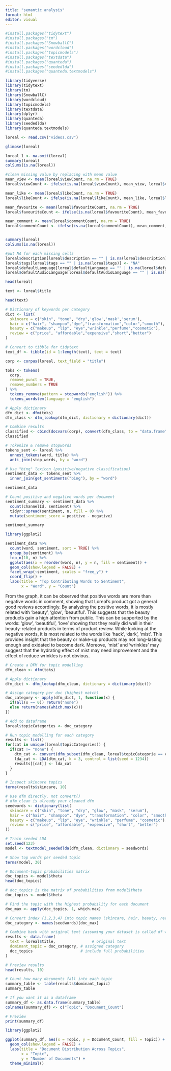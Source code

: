 ```yaml
---
title: "semantic analysis"
format: html
editor: visual
---
```


```r
#install.packages("tidytext")
#install.packages("tm")
#install.packages("SnowballC")
#install.packages("wordcloud")
#install.packages("topicmodels")
#install.packages("textdata")
#install.packages("quanteda")
#install.packages("seededlda")
#install.packages("quanteda.textmodels")
```

```r
library(tidyverse)
library(tidytext)
library(tm)
library(SnowballC)
library(wordcloud)
library(topicmodels)
library(textdata)
library(dplyr)
library(quanteda)
library(seededlda)
library(quanteda.textmodels)
```

```r
loreal <- read.csv("videos.csv")

glimpse(loreal)
```

```r
loreal_1 <- na.omit(loreal)
summary(loreal)
colSums(is.na(loreal))
```

```r
#clean missing value by replacing with mean value
mean_view <- mean(loreal$viewCount, na.rm = TRUE)
loreal$viewCount <- ifelse(is.na(loreal$viewCount), mean_view, loreal$viewCount)

mean_like <- mean(loreal$likeCount, na.rm = TRUE)
loreal$likeCount <- ifelse(is.na(loreal$likeCount), mean_like, loreal$likeCount)

mean_favourite <- mean(loreal$favouriteCount, na.rm = TRUE)
loreal$favouriteCount <- ifelse(is.na(loreal$favouriteCount), mean_favourite, loreal$favouriteCount)

mean_comment <- mean(loreal$commentCount, na.rm = TRUE)
loreal$commentCount <- ifelse(is.na(loreal$commentCount), mean_comment, loreal$commentCount)


summary(loreal) 
colSums(is.na(loreal))
```

```r
#put NA for each missing cells
loreal$description[loreal$description == "" | is.na(loreal$description)] <- "NA"
loreal$tags[loreal$tags == "" | is.na(loreal$tags)] <- "NA"
loreal$defaultLanguage[loreal$defaultLanguage == "" | is.na(loreal$defaultLanguage)] <- "NA"
loreal$defaultAudioLanguage[loreal$defaultAudioLanguage == "" | is.na(loreal$defaultAudioLanguage)] <- "NA"

head(loreal)
```

```r
text <- loreal$title

head(text)
```

```r
# Dictionary of keywords per category
dict <- list(
  skincare = c("skin", "tone", "dry",'glow','mask','serum'),
  hair = c("hair", "shampoo","dye","transformation","color","smooth"),
  beauty = c("makeup", "lip", "eye","wrinkle","perfume","cosmetic"),
  review = c("price", "affordable","expensive","short","better")
)
```

```r
# Convert to tibble for tidytext
text_df <- tibble(id = 1:length(text), text = text)
```

```r
corp <- corpus(loreal, text_field = "title")
```

```r
toks <- tokens(
  corp,
  remove_punct = TRUE,
  remove_numbers = TRUE
) %>%
  tokens_remove(pattern = stopwords("english")) %>%
  tokens_wordstem(language = "english")
```

```r
# Apply dictionary
dfm_dict <- dfm(toks)
dfm_class <- dfm_lookup(dfm_dict, dictionary = dictionary(dict))
```

```r
# Combine results
classified <- cbind(docvars(corp), convert(dfm_class, to = "data.frame"))
classified
```

```r
# Tokenize & remove stopwords
tokens_sent <- loreal %>%
  unnest_tokens(word, title) %>%
  anti_join(stop_words, by = "word")
```

```r
# Use "bing" lexicon (positive/negative classification)
sentiment_data <- tokens_sent %>%
  inner_join(get_sentiments("bing"), by = "word")

sentiment_data
```

```r
# Count positive and negative words per document
sentiment_summary <- sentiment_data %>%
  count(channelId, sentiment) %>%
  tidyr::spread(sentiment, n, fill = 0) %>%
  mutate(sentiment_score = positive - negative)

sentiment_summary
```

```r
library(ggplot2)

sentiment_data %>%
  count(word, sentiment, sort = TRUE) %>%
  group_by(sentiment) %>%
  top_n(10, n) %>%
  ggplot(aes(x = reorder(word, n), y = n, fill = sentiment)) +
  geom_col(show.legend = FALSE) +
  facet_wrap(~sentiment, scales = "free_y") +
  coord_flip() +
  labs(title = "Top Contributing Words to Sentiment",
       x = "Word", y = "Count")

```

From the graph, it can be observed that positive words are more than negative words in comment, showing that Loreal's product got a general good reviews accordingly. By analyzing the positive words, it is mostly related with 'beauty', 'glow', 'beautiful'. This suggests that the beauty products gain a high attention from public. This can be supported by the words: 'glow', 'beautiful', 'love' showing that they really did well in their beauty-related products in terms of product review. While looking at the negative words, it is most related to the words like 'hack', 'dark', 'mist'. This provides insight that the beauty or make-up products may not long-lasting enough and oxidated to become dark. Moreove, 'mist' and 'wrinkles' may suggest that the hydrating effect of mist may need improvement and the effect of reduce wrinkles is not obvious.

```r
# Create a DFM for topic modelling 
dfm_clean <- dfm(toks)

# Apply dictionary
dfm_dict <- dfm_lookup(dfm_clean, dictionary = dictionary(dict))

# Assign category per doc (highest match)
doc_category <- apply(dfm_dict, 1, function(x) {
  if(all(x == 0)) return("none")
  else return(names(which.max(x)))
})
```

```r
# Add to dataframe
loreal$topicCategories <- doc_category

# Run topic modelling for each category
results <- list()
for(cat in unique(loreal$topicCategories)) {
  if(cat != "none") {
    dtm_cat <- convert(dfm_subset(dfm_clean, loreal$topicCategorie == cat), to = "topicmodels")
    lda_cat <- LDA(dtm_cat, k = 3, control = list(seed = 1234))
    results[[cat]] <- lda_cat
  }
}

# Inspect skincare topics
terms(results$skincare, 10)
```

```r
# Use dfm directly, not convert()
# dfm_clean is already your cleaned dfm
seedwords <- dictionary(list(
  skincare = c("skin", "tone", "dry", "glow", "mask", "serum"),
  hair = c("hair", "shampoo", "dye", "transformation", "color", "smooth"),
  beauty = c("makeup", "lip", "eye", "wrinkle", "perfume", "cosmetic"),
  review = c("price", "affordable", "expensive", "short", "better")
))

# Train seeded LDA
set.seed(123)
model <- textmodel_seededlda(dfm_clean, dictionary = seedwords)

# Show top words per seeded topic
terms(model, 30)
```

```r
# Document-topic probabilities matrix
doc_topics <- model$theta
head(doc_topics)
```

```r
# doc_topics is the matrix of probabilities from model$theta
doc_topics <- model$theta  

# Find the topic with the highest probability for each document
doc_max <- apply(doc_topics, 1, which.max)

# Convert index (1,2,3,4) into topic names (skincare, hair, beauty, review)
doc_category <- names(seedwords)[doc_max]

# Combine back with original text (assuming your dataset is called df with a column 'text')
results <- data.frame(
  text = loreal$title,                # original text
  dominant_topic = doc_category, # assigned category
  doc_topics                     # include full probabilities
)

# Preview results
head(results, 10)
```

```r
# Count how many documents fall into each topic
summary_table <- table(results$dominant_topic)
summary_table

# If you want it as a dataframe
summary_df <- as.data.frame(summary_table)
colnames(summary_df) <- c("Topic", "Document_Count")

# Preview
print(summary_df)
```

```r
library(ggplot2)

ggplot(summary_df, aes(x = Topic, y = Document_Count, fill = Topic)) +
  geom_col(show.legend = FALSE) +
  labs(title = "Document Distribution Across Topics",
       x = "Topic",
       y = "Number of Documents") +
  theme_minimal()

```
